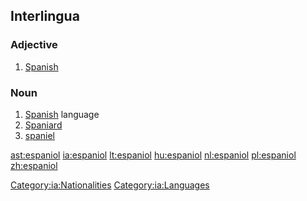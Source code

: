 ==Interlingua==

===Adjective===
{{head|ia|adjective}}

# [[Spanish]]

===Noun===
{{head|ia|noun}}

# [[Spanish]] language
# [[Spaniard]]
# [[spaniel]]

[[Category:ia:Nationalities]]
[[Category:ia:Languages]]

[[ast:espaniol]]
[[ia:espaniol]]
[[lt:espaniol]]
[[hu:espaniol]]
[[nl:espaniol]]
[[pl:espaniol]]
[[zh:espaniol]]